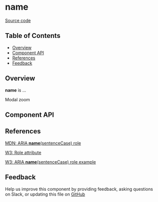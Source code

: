
# **name**

[Source code](https://github.com/leemonade/bubbles/tree/main/packages/components/overlay/ModalZoom)

## Table of Contents

<!-- START doctoc generated TOC please keep comment here to allow auto update -->
<!-- DON'T EDIT THIS SECTION, INSTEAD RE-RUN doctoc TO UPDATE -->

- [Overview](#overview)
- [Component API](#component-api)
- [References](#references)
- [Feedback](#feedback)

## Overview

**name** is ...

<ThemeProvider>
  <ModalZoom>Modal zoom</ModalZoom>
</ThemeProvider>

## Component API

<Preview>
  <Story id="atoms-overlay-modalzoom--playground" />
</Preview>

<Props of={ModalZoom} />

## References

[MDN: ARIA **name**(sentenceCase) role](https://developer.mozilla.org/en-US/docs/Web/Accessibility/ARIA/Roles/modal-zoom_role)

[W3: Role attribute](https://www.w3.org/WAI/PF/HTML/wiki/RoleAttribute)

[W3: ARIA **name**(sentenceCase) role example](https://www.w3.org/TR/2016/WD-wai-aria-practices-1.1-20160317/examples/modal-zoom/modal-zoom.html)

## Feedback

Help us improve this component by providing feedback, asking questions on Slack, or updating this file on
[GitHub](https://github.com/leemonade/bubbles/edit/main/packages/components/overlay/ModalZoom.mdx)
